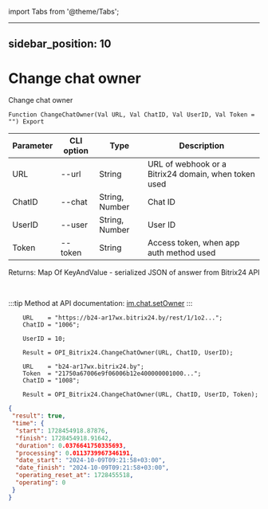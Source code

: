 ﻿import Tabs from '@theme/Tabs';

---
sidebar_position: 10
---

# Change chat owner
 Change chat owner



`Function ChangeChatOwner(Val URL, Val ChatID, Val UserID, Val Token = "") Export`

  | Parameter | CLI option | Type | Description |
  |-|-|-|-|
  | URL | --url | String | URL of webhook or a Bitrix24 domain, when token used |
  | ChatID | --chat | String, Number | Chat ID |
  | UserID | --user | String, Number | User ID |
  | Token | --token | String | Access token, when app auth method used |

  
  Returns:  Map Of KeyAndValue - serialized JSON of answer from Bitrix24 API

<br/>

:::tip
Method at API documentation: [im.chat.setOwner](https://dev.1c-bitrix.ru/learning/course/?COURSE_ID=93&LESSON_ID=12111)
:::
<br/>


```bsl title="Code example"
    URL    = "https://b24-ar17wx.bitrix24.by/rest/1/1o2...";
    ChatID = "1006";

    UserID = 10;

    Result = OPI_Bitrix24.ChangeChatOwner(URL, ChatID, UserID);

    URL    = "b24-ar17wx.bitrix24.by";
    Token  = "21750a67006e9f06006b12e400000001000...";
    ChatID = "1008";

    Result = OPI_Bitrix24.ChangeChatOwner(URL, ChatID, UserID, Token);
```
 



```json title="Result"
{
 "result": true,
 "time": {
  "start": 1728454918.87876,
  "finish": 1728454918.91642,
  "duration": 0.0376641750335693,
  "processing": 0.0113739967346191,
  "date_start": "2024-10-09T09:21:58+03:00",
  "date_finish": "2024-10-09T09:21:58+03:00",
  "operating_reset_at": 1728455518,
  "operating": 0
 }
}
```
